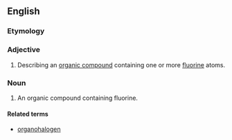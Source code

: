 ==English==

===Etymology===
{{prefix|organo|fluorine|lang=en}}

===Adjective===
{{en-adj|-}}

# {{context|organic chemistry|lang=en}} Describing an [[organic compound]] containing one or more [[fluorine]] atoms.

===Noun===
{{en-noun}}

# {{context|organic chemistry|lang=en}} An organic compound containing fluorine.

====Related terms====
* [[organohalogen]]
